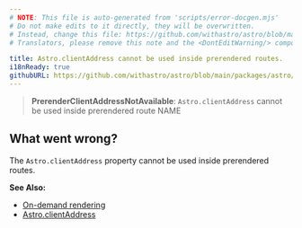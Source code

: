 ```yaml
---
# NOTE: This file is auto-generated from 'scripts/error-docgen.mjs'
# Do not make edits to it directly, they will be overwritten.
# Instead, change this file: https://github.com/withastro/astro/blob/main/packages/astro/src/core/errors/errors-data.ts
# Translators, please remove this note and the <DontEditWarning/> component.

title: Astro.clientAddress cannot be used inside prerendered routes.
i18nReady: true
githubURL: https://github.com/withastro/astro/blob/main/packages/astro/src/core/errors/errors-data.ts
---
```


<DontEditWarning />


> **PrerenderClientAddressNotAvailable**: `Astro.clientAddress` cannot be used inside prerendered route NAME

## What went wrong?
The `Astro.clientAddress` property cannot be used inside prerendered routes.

**See Also:**
-  [On-demand rendering](/en/guides/on-demand-rendering/)
-  [Astro.clientAddress](/en/reference/api-reference/#clientaddress)


